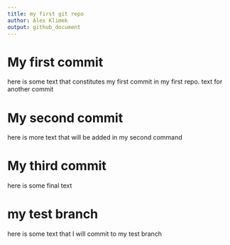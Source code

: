 ```yaml
---
title: my first git repo
author: Alex Klimek
output: github_document
---
```


# My first commit

here is some text that constitutes my first commit in my first repo.
text for another commit

# My second commit

here is more text that will be added in my second command 

# My third commit

here is some final text

# my test branch

here is some text that I will commit to my test branch 
